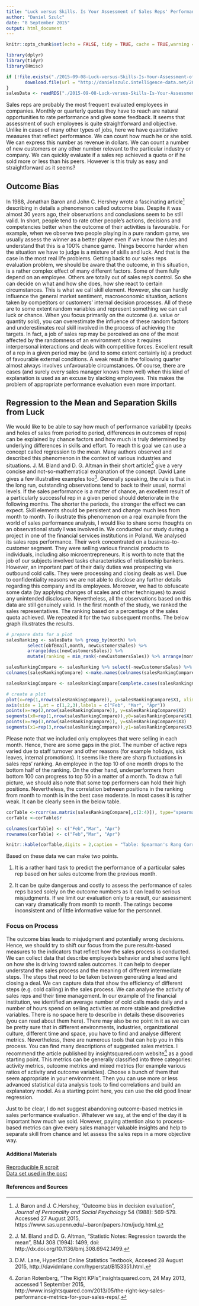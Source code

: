 ```yaml
---
title: "Luck versus Skills. Is Your Assessment of Sales Reps' Performance Truly Unbiased?"
author: "Daniel Szulc"
date: "8 September 2015"
output: html_document
---
```

```r
knitr::opts_chunk$set(echo = FALSE, tidy = TRUE, cache = TRUE,warning = FALSE, message = FALSE)
```

```r
library(dplyr)
library(tidyr)
library(Hmisc)

```

```r
if (!file.exists("./2015-09-08-Luck-versus-Skills-Is-Your-Assessment-of-Sales-Reps-Performance-Truly-Unbiased_files/salesPerformanceData.rds")) {
       download.file(url = "http://danielszulc.intelligence-data.net/2015-09-08-Luck-versus-Skills-Is-Your-Assessment-of-Sales-Reps-Performance-Truly-Unbiased_files/salesPerformanceData.rds", destfile = "./2015-09-08-Luck-versus-Skills-Is-Your-Assessment-of-Sales-Reps-Performance-Truly-Unbiased_files/salesPerformanceData.rds")
}
salesData <- readRDS("./2015-09-08-Luck-versus-Skills-Is-Your-Assessment-of-Sales-Reps-Performance-Truly-Unbiased_files/salesPerformanceData.rds")
```
Sales reps are probably the most frequent evaluated employees in companies. Monthly or quarterly quotas they have to reach are natural opportunities to rate performance and give some feedback. It seems that assessment of such employees is quite straightforward and objective. Unlike in cases of many other types of jobs, here we have quantitative measures that reflect performance. We can count how much he or she sold. We can express this number as revenue in dollars. We can count a number of new customers or any other number relevant to the particular industry or company. We can quickly evaluate if a sales rep achieved a quota or if he sold more or less than his peers. However is this truly as easy and straightforward as it seems?

## Outcome Bias

In 1988, Jonathan Baron and John C. Hershey wrote a fascinating article[^2] describing in details a phenomenon called outcome bias. Despite it was almost 30 years ago, their observations and conclusions seem to be still valid. In short, people tend to rate other people's actions, decisions and competencies better when the outcome of their activities is favourable. For example, when we observe two people playing in a pure random game, we usually assess the winner as a better player even if we know the rules and understand that this is a 100% chance game. Things become harder when the situation we have to judge is a mixture of skills and luck. And that is the case in the most real life problems. Getting back to our sales reps evaluation problem, we should be aware that the outcome, in this situation, is a rather complex effect of many different factors. Some of them fully depend on an employee. Others are totally out of sales rep's control. So she can decide on what and how she does, how she react to certain circumstances. This is what we call skill element. However, she can hardly influence the general market sentiment, macroeconomic situation, actions taken by competitors or customers' internal decision processes. All of these are to some extent random variables and represent something we can call luck or chance. When you focus primarily on the outcome (i.e. value or quantity sold), you can overestimate the influence of these random factors and underestimates real skill involved in the process of achieving the targets. In fact, a job of sales rep may be perceived as one of the most affected by the randomness of an environment since it requires interpersonal interactions and deals with competitive forces. Excellent result of a rep in a given period may be (and to some extent certainly is) a product of favourable external conditions. A weak result in the following quarter almost always involves unfavourable circumstances. Of course, there are cases (and surely every sales manager knows them well) when this kind of explanation is used as an excuse by slacking employees. This makes the problem of appropriate performance evaluation even more important.

## Regression to the Mean and Separation Skills from Luck

We would like to be able to say how much of performance variability (peaks and holes of sales from period to period, differences in outcomes of reps) can be explained by chance factors and how much is truly determined by underlying differences in skills and effort. To reach this goal we can use a concept called regression to the mean. Many authors observed and described this phenomenon in the context of various industries and situations. 
J. M. Bland and D. G. Altman in their short article[^3] give a very concise and not-so-mathematical explanation of the concept. David Lane gives a few illustrative examples too[^1]. Generally speaking, the rule is that in the long run, outstanding observations tend to back to their usual, normal levels. If the sales performance is a matter of chance, an excellent result of a particularly successful rep in a given period should deteriorate in the following months. The shorter the periods, the stronger the effect we can expect. Skill elements should be persistent and change much less from month to month. To illustrate this phenomenon on a real example from the world of sales performance analysis, I would like to share some thoughts on an observational study I was involved in. We conducted our study during a project in one of the financial services institutions in Poland. We analysed its sales reps performance. Their work concentrated on a business-to-customer segment. They were selling various financial products to individuals, including also microentrepreneurs. It is worth to note that the job of our subjects involved tasks characteristics of relationship bankers. However, an important part of their daily duties was prospecting via outbound cold calls. They were processing and closing deals as well. Due to confidentiality reasons we are not able to disclose any further details regarding this company and its employees. Moreover, we had to obfuscate some data (by applying changes of scales and other techniques) to avoid any unintended disclosure. Nevertheless, all the observations based on this data are still genuinely valid. In the first month of the study, we ranked the sales representatives. The ranking based on a percentage of the sales quota achieved. We repeated it for the two subsequent months. The below graph illustrates the results.

```r
# prepare data for a plot
salesRanking <- salesData %>% group_by(month) %>% 
        select(obfEmail,month, newCustomersSales) %>% 
        arrange(desc(newCustomersSales)) %>%
        mutate(ranking = min_rank(-newCustomersSales)) %>% arrange(month, ranking)

salesRankingCompare <- salesRanking %>% select(-newCustomersSales) %>% spread(key = month, value = ranking)
colnames(salesRankingCompare) <-make.names(colnames(salesRankingCompare)) 

salesRankingCompare <- salesRankingCompare[complete.cases(salesRankingCompare),]

# create a plot
plot(x=rep(1,nrow(salesRankingCompare)), y=salesRankingCompare$X1, xlim=c(1,3), ylim=rev(c(1,160)),xaxt="n", main = "Changes in monthly sales ranking", ylab="Position in sales ranking",xlab="")
axis(side = 1,at = c(1,2,3),labels = c("Feb", "Mar", "Apr"))
points(x=rep(2,nrow(salesRankingCompare)), y=salesRankingCompare$X2)
segments(x0=rep(1,nrow(salesRankingCompare)),y0=salesRankingCompare$X1,x1=rep(2,nrow(salesRankingCompare)), y1=salesRankingCompare$X2, lty=3)
points(x=rep(3,nrow(salesRankingCompare)), y=salesRankingCompare$X3)
segments(x1=rep(3,nrow(salesRankingCompare)),y1=salesRankingCompare$X3,x0=rep(2,nrow(salesRankingCompare)), y0=salesRankingCompare$X2, lty=3)
```

Please note that we included only employees that were selling in each month. Hence, there are some gaps in the plot. The number of active reps varied due to staff turnover and other reasons (for example holidays, sick leaves, internal promotions). It seems like there are sharp fluctuations in sales reps' ranking. An employee in the top 10 of one month drops to the bottom half of the ranking. On the other hand, underperformers from bottom 100 can progress to top 50 in a matter of a month. To draw a full picture, we should also note that some top performers can hold their high positions. Nevertheless, the correlation between positions in the ranking from month to month is in the best case moderate. In most cases it is rather weak. It can be clearly seen in the below table.

```r
corTable <-rcorr(as.matrix(salesRankingCompare[,c(2:4)]), type="spearman")
corTable <-corTable$r

colnames(corTable) <- c("Feb","Mar", "Apr")
rownames(corTable) <- c("Feb","Mar", "Apr")
```

```r
knitr::kable(corTable,digits = 2,caption = "Table: Spearman's Rang Correlation Coefficients for Sales Rankings",)
```

Based on these data we can make two points.

1. It is a rather hard task to predict the performance of a particular sales rep based on her sales outcome from the previous month.  

2. It can be quite dangerous and costly to assess the performance of sales reps based solely on the outcome numbers as it can lead to serious misjudgments. If we limit our evaluation only to a result, our assessment can vary dramatically from month to month. The ratings become inconsistent and of little informative value for the personnel.

### Focus on Process

The outcome bias leads to misjudgment and potentially wrong decisions. Hence, we should try to shift our focus from the pure results-based measures to the indicators that reflect how the sales process is conducted. We can collect data that describe employee's behavior and shed some light on how she is driving toward sales outcomes. It can help to deeper understand the sales process and the meaning of different intermediate steps. The steps that need to be taken between generating a lead and closing a deal. We can capture data that show the efficiency of different steps (e.g. cold calling) in the sales process. We can analyse the activity of sales reps and their time management. In our example of the financial institution, we identified an average number of cold calls made daily and a number of hours spend on selling activities as more stable and predictive variables. There is no space here to describe in details these discoveries (you can read about them here). There may also be no point in it as we can be pretty sure that in different environments, industries, organizational culture, different time and space, you have to find and analyse different metrics. Nevertheless, there are numerous tools that can help you in this process. You can find many descriptions of suggested sales metrics. I recommend the article published by insightsquared.com website[^is] as a good starting point. This metrics can be generally classified into three categories: activity metrics, outcome metrics and mixed metrics (for example various ratios of activity and outcome variables). Choose a bunch of them that seem appropriate in your environment. Then you can use more or less advanced statistical data analysis tools to find correlations and build an explanatory model. As a starting point here, you can use the old good linear regression.  

Just to be clear, I do not suggest abandoning outcome-based metrics in sales performance evaluation. Whatever we say, at the end of the day it is important how much we sold. However, paying attention also to process-based metrics can give every sales manager valuable insights and help to separate skill from chance and let assess the sales reps in a more objective way.

#### Additional Materials
[Reproducible R scrpit](http:/danielszulc.intelligence-data.net/2015-09-08-Luck-versus-Skills-Is-Your-Assessment-of-Sales-Reps-Performance-Truly-Unbiased.Rmd)  
[Data set used in the post](http://danielszulc.intelligence-data.net/2015-09-08-Luck-versus-Skills-Is-Your-Assessment-of-Sales-Reps-Performance-Truly-Unbiased_files/salesPerformanceData.rds)  

#### References and Sources

[^1]: D.M. Lane, HyperStat Online Statistics Textbook, Accesed 28 August 2015, http://davidmlane.com/hyperstat/B153351.html.

[^2]: J. Baron and J. C.Hershey, "Outcome bias in decision evaluation",  *Journal of Personality and Social Psychology* 54 (1988): 569-579. Accessed 27 August 2015, https://www.sas.upenn.edu/~baron/papers.htm/judg.html.

[^3]: J. M. Bland and D. G. Altman, "Statistic Notes: Regression towards the mean", BMJ 308 (1994): 1499, doi: http://dx.doi.org/10.1136/bmj.308.6942.1499.
[^is]: Zorian Rotenberg, "The Right KPIs",insightsquared.com, 24 May 2013, accessed 1 September 2015, http://www.insightsquared.com/2013/05/the-right-key-sales-performance-metrics-for-your-sales-reps/.   
